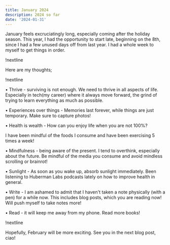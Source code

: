 ```yaml
---
title: January 2024
description: 2024 so far
date: '2024-01-31'
---
```


January feels excruciatingly long, especially coming after the holiday season. 
This year, I had the opportunity to start late, beginning on the 8th, since I had a few unused days off from last year.
I had a whole week to myself to get things in order. 

!nextline

Here are my thoughts;

!nextline

• Thrive - surviving is not enough. We need to thrive in all aspects of life. Especially in tech(my career) where it always move forward, the grind of trying to learn everything as much as possible.

• Experiences over things - Memories last forever, while things are just temporary. Make sure to capture photos!

• Health is wealth - How can you enjoy life when you are not 100%? 

I have been mindful of the foods I consume and have been exercising 5 times a week!

• Mindfulness - being aware of the present. I tend to overthink, especially about the future. Be mindful of the media you consume and avoid mindless scrolling or brainrot!

• Sunlight - As soon as you wake up, absorb sunlight immediately. Been listening to Huberman Labs podcasts lately on how to improve health in general.

• Write - I am ashamed to admit that I haven't taken a note physically (with a pen) for a while now. This includes blog posts, which you are reading now! Will push myself to take notes more!

• Read - it will keep me away from my phone. Read more books!

!nextline

Hopefully, February will be more exciting. See you in the next blog post, ciao!
